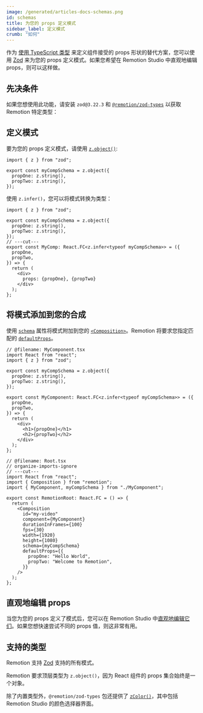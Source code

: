 ```yaml
---
image: /generated/articles-docs-schemas.png
id: schemas
title: 为您的 props 定义模式
sidebar_label: 定义模式
crumb: "如何"
---
```


作为 [使用 TypeScript 类型](/docs/parameterized-rendering) 来定义组件接受的 props 形状的替代方案，您可以使用 [Zod](https://zod.dev/) 来为您的 props 定义模式。如果您希望在 Remotion Studio 中直观地编辑 props，则可以这样做。

## 先决条件

如果您想使用此功能，请安装 `zod@3.22.3` 和 [`@remotion/zod-types`](/docs/zod-types/) 以获取 Remotion 特定类型：

<Installation pkg="@remotion/zod-types zod@3.22.3"/>

## 定义模式

要为您的 props 定义模式，请使用 [`z.object()`](https://zod.dev/?id=objects):

```tsx twoslash
import { z } from "zod";

export const myCompSchema = z.object({
  propOne: z.string(),
  propTwo: z.string(),
});
```

使用 `z.infer()`，您可以将模式转换为类型：

```tsx twoslash
import { z } from "zod";

export const myCompSchema = z.object({
  propOne: z.string(),
  propTwo: z.string(),
});
// ---cut---
export const MyComp: React.FC<z.infer<typeof myCompSchema>> = ({
  propOne,
  propTwo,
}) => {
  return (
    <div>
      props: {propOne}, {propTwo}
    </div>
  );
};
```

## 将模式添加到您的合成

使用 [`schema`](/docs/composition#schema) 属性将模式附加到您的 [`<Composition>`](/docs/composition)。Remotion 将要求您指定匹配的 [`defaultProps`](/docs/composition#schema)。

```tsx twoslash title="src/Root.tsx" {3,14-18}
// @filename: MyComponent.tsx
import React from "react";
import { z } from "zod";

export const myCompSchema = z.object({
  propOne: z.string(),
  propTwo: z.string(),
});

export const MyComponent: React.FC<z.infer<typeof myCompSchema>> = ({
  propOne,
  propTwo,
}) => {
  return (
    <div>
      <h1>{propOne}</h1>
      <h2>{propTwo}</h2>
    </div>
  );
};

// @filename: Root.tsx
// organize-imports-ignore
// ---cut---
import React from "react";
import { Composition } from "remotion";
import { MyComponent, myCompSchema } from "./MyComponent";

export const RemotionRoot: React.FC = () => {
  return (
    <Composition
      id="my-video"
      component={MyComponent}
      durationInFrames={100}
      fps={30}
      width={1920}
      height={1080}
      schema={myCompSchema}
      defaultProps={{
        propOne: "Hello World",
        propTwo: "Welcome to Remotion",
      }}
    />
  );
};
```

## 直观地编辑 props

当您为您的 props 定义了模式后，您可以在 Remotion Studio 中[直观地编辑它们](/docs/visual-editing)。如果您想快速尝试不同的 props 值，则这非常有用。

## 支持的类型

Remotion 支持 [Zod](https://zod.dev/) 支持的所有模式。

Remotion 要求顶层类型为 `z.object()`，因为 React 组件的 props 集合始终是一个对象。

除了内置类型外，`@remotion/zod-types` 包还提供了 [`zColor()`](/docs/zod-types/z-color)，其中包括 Remotion Studio 的颜色选择器界面。 


